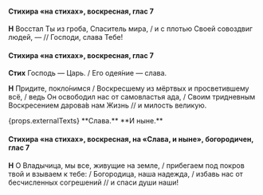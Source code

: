 #### Стихира «на стихах», воскресная, глас 7

**Н** Восстал Ты из гроба, Спаситель мира, / и с плотью Своей совоздвиг людей, — // Господи, слава Тебе!

#### Стихира «на стихах», воскресная, глас 7

**Стих** Господь — Царь. / Его одея́ние — слава.

**Н** Придите, покло́нимся / Воскресшему из мёртвых и просветившему всё, / ведь Он освободил нас от самовластья ада, / Своим тридневным Воскресением дарова́в нам Жизнь // и милость великую.

<If condition={props.externalTexts}>
    <Then>
        {props.externalTexts}
    </Then>
    <Else>
        **Слава.**
    </Else>
</If>

<If condition={!props.hasExclusiveEnding}>
**И ныне.**

#### Стихира «на стихах», воскресная, на «Слава, и ныне», богородичен, глас 7

**Н** О Владычица, мы все, живущие на земле, / прибегаем под покров твой и взываем к тебе: / Богородица, наша надежда, / избавь нас от бесчисленных согрешений // и спаси души наши!
</If>